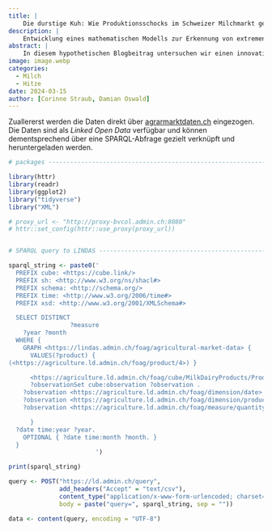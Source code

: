 ```yaml
---
title: |
    Die durstige Kuh: Wie Produktionsschocks im Schweizer Milchmarkt gefunden werden
description: |
    Entwicklung eines mathematischen Modells zur Erkennung von extremen Änderungen der Milchproduktion
abstract: |
    In diesem hypothetischen Blogbeitrag untersuchen wir einen innovativen Algorithmus, der in der Lage ist, Schocks in der Schweizer Milchproduktion zu identifizieren. Angesichts der zentralen Rolle, die die Milchwirtschaft in der Schweiz spielt, bietet dieser Algorithmus landwirtschaftlichen Betrieben und politischen Entscheidungsträgern ein mächtiges Werkzeug, um auf unvorhergesehene Veränderungen im Milchmarkt reagieren zu können. Durch die Analyse historischer Daten und aktueller Trends kann der Algorithmus frühzeitig Warnsignale erkennen, die auf potenzielle Störungen hinweisen. Dieser Beitrag beleuchtet die Funktionsweise des Algorithmus, seine praktische Anwendung und die möglichen Auswirkungen auf die Schweizer Landwirtschaft. Begleitet wird der Beitrag von einer humorvollen Illustration, die eine Schweizer Milchkuh zeigt, die scheinbar keine Milch mehr produzieren kann – eine spielerische Anspielung auf die ernsten Herausforderungen, die Schocks in der Milchproduktion darstellen können.
image: image.webp
categories:
  - Milch
  - Hitze
date: 2024-03-15
author: [Corinne Straub, Damian Oswald]
---
```



Zuallererst werden die Daten direkt über [agrarmarktdaten.ch](https://www.agrarmarktdaten.ch/) eingezogen. Die Daten sind als *Linked Open Data* verfügbar und können dementsprechend über eine SPARQL-Abfrage gezielt verknüpft und heruntergeladen werden.

```r
# packages ----------------------------------------------------------------

library(httr)
library(readr)
library(ggplot2)
library("tidyverse")
library("XML")

# proxy_url <- "http://proxy-bvcol.admin.ch:8080"
# httr::set_config(httr::use_proxy(proxy_url))


# SPARQL query to LINDAS --------------------------------------------------

sparql_string <- paste0('
  PREFIX cube: <https://cube.link/>
  PREFIX sh: <http://www.w3.org/ns/shacl#>
  PREFIX schema: <http://schema.org/>
  PREFIX time: <http://www.w3.org/2006/time#>
  PREFIX xsd: <http://www.w3.org/2001/XMLSchema#>

  SELECT DISTINCT
                 ?measure
    ?year ?month
  WHERE {
    GRAPH <https://lindas.admin.ch/foag/agricultural-market-data> {
      VALUES(?product) {
(<https://agriculture.ld.admin.ch/foag/product/4>) }

      <https://agriculture.ld.admin.ch/foag/cube/MilkDairyProducts/Production_Quantity_Month> cube:observationSet ?observationSet .
      ?observationSet cube:observation ?observation .
    ?observation <https://agriculture.ld.admin.ch/foag/dimension/date> ?date .
    ?observation <https://agriculture.ld.admin.ch/foag/dimension/product> ?product .
    ?observation <https://agriculture.ld.admin.ch/foag/measure/quantity> ?measure .

      }
  ?date time:year ?year.
    OPTIONAL { ?date time:month ?month. }
  }
                        ')

print(sparql_string)

query <- POST("https://ld.admin.ch/query",
              add_headers("Accept" = "text/csv"),
              content_type("application/x-www-form-urlencoded; charset=UTF-8"),
              body = paste("query=", sparql_string, sep = ""))

data <- content(query, encoding = "UTF-8")
```